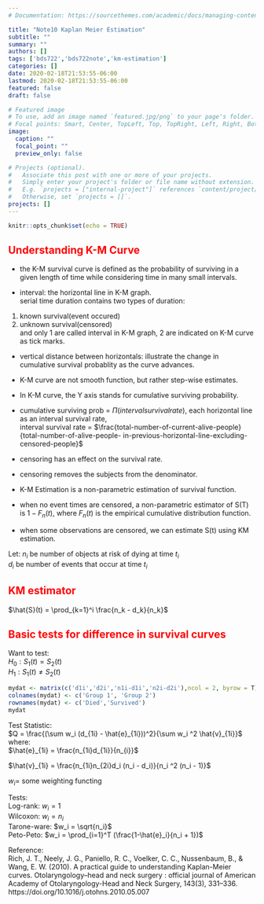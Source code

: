 ```yaml
---
# Documentation: https://sourcethemes.com/academic/docs/managing-content/

title: "Note10 Kaplan Meier Estimation"
subtitle: ""
summary: ""
authors: []
tags: ['bds722','bds722note','km-estimation']
categories: []
date: 2020-02-18T21:53:55-06:00
lastmod: 2020-02-18T21:53:55-06:00
featured: false
draft: false

# Featured image
# To use, add an image named `featured.jpg/png` to your page's folder.
# Focal points: Smart, Center, TopLeft, Top, TopRight, Left, Right, BottomLeft, Bottom, BottomRight.
image:
  caption: ""
  focal_point: ""
  preview_only: false

# Projects (optional).
#   Associate this post with one or more of your projects.
#   Simply enter your project's folder or file name without extension.
#   E.g. `projects = ["internal-project"]` references `content/project/deep-learning/index.md`.
#   Otherwise, set `projects = []`.
projects: []
---
```



```r
knitr::opts_chunk$set(echo = TRUE)
```
## <span style="color:red"> Understanding K-M Curve </span> 

- the K-M survival curve is defined as the probability of surviving in a given length of time while considering time in many small intervals.  

- interval: the horizontal line in K-M graph.  
serial time duration contains two types of duration:  
1. known survival(event occured)  
2. unknown survival(censored)  
and only 1 are called interval in K-M graph, 2 are indicated on K-M curve as tick marks.  

- vertical distance between horizontals: illustrate the change in cumulative survival probablity as the curve advances.  

- K-M curve are not smooth function, but rather step-wise estimates.  

- In K-M curve, the Y axis stands for cumulative surviving probability.  

- cumulative surviving prob = $\Pi (interval survival rate)$, each horizontal line as an interval survival rate,  
interval survival rate = $\frac{total-number-of-current-alive-people}{total-number-of-alive-people- in-previous-horizontal-line-excluding-censored-people}$  

- censoring has an effect on the survival rate.  

- censoring removes the subjects from the denominator.  


- K-M Estimation is a non-parametric estimation of survival function.

- when no event times are censored, a non-parametric estimator of S(T) is $1-F_{n}(t)$, where $F_{n}(t)$ is the empirical cumulative distribution function.  

- when some observations are censored, we can estimate S(t) using KM estimation.

Let: $n_i$ be number of objects at risk of dying at time $t_i$  
$d_i$ be number of events that occur at time $t_i$  

## <span style="color:red"> KM estimator </span>  
$\hat{S}(t) = \prod_{k=1}^i \frac{n_k - d_k}{n_k}$


## <span style="color:red"> Basic tests for difference in survival curves

Want to test:  
$H_0: S_1(t) = S_2(t)$  
$H_1: S_1(t) \neq S_2(t)$

```r
mydat <- matrix(c('d1i','d2i','n1i-d1i','n2i-d2i'),ncol = 2, byrow = T)
colnames(mydat) <- c('Group 1', 'Group 2')
rownames(mydat) <- c('Died','Survived')
mydat
```


Test Statistic:  
$Q = \frac{(\sum w_i (d_{1i} - \hat{e}_{1i}))^2}{\sum w_i ^2 \hat{v}_{1i}}$
where:  
$\hat{e}_{1i} = \frac{n_{1i}d_{1i}}{n_{i}}$ 

$\hat{v}_{1i} = \frac{n_{1i}n_{2i}d_i (n_i - d_i)}{n_i ^2 (n_i - 1)}$  

$w_i =$ some weighting functing

Tests:  
Log-rank: $w_i = 1$  
Wilcoxon: $w_i = n_i$  
Tarone-ware: $w_i = \sqrt{n_i}$  
Peto-Peto: $w_i = \prod_{i=1}^T (\frac{1-\hat{e}_i}{n_i + 1})$

Reference:  
Rich, J. T., Neely, J. G., Paniello, R. C., Voelker, C. C., Nussenbaum, B., & Wang, E. W. (2010). A practical guide to understanding Kaplan-Meier curves. Otolaryngology--head and neck surgery : official journal of American Academy of Otolaryngology-Head and Neck Surgery, 143(3), 331–336. https://doi.org/10.1016/j.otohns.2010.05.007  
